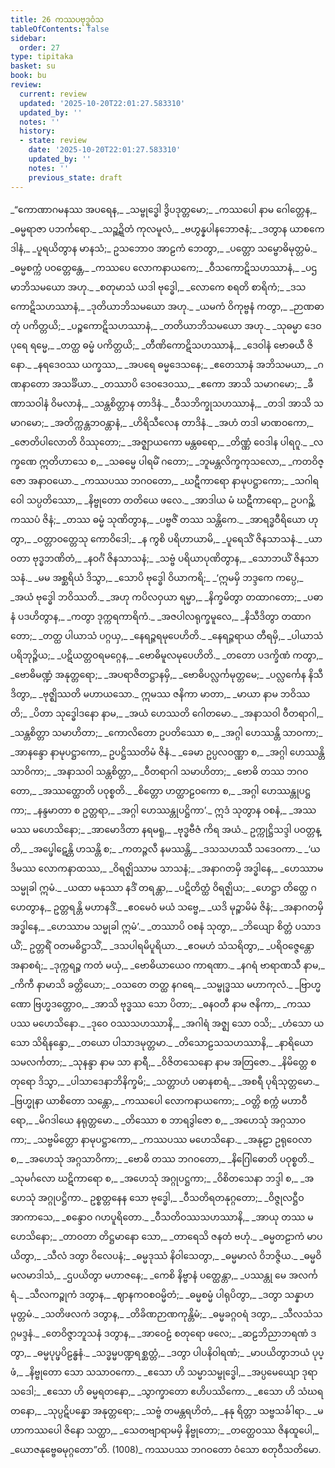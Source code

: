 ```yaml
---
title: 26 ကဿပဗုဒ္ဓဝံသ
tableOfContents: false
sidebar:
  order: 27
type: tipitaka
basket: su
book: bu
review:
  current: review
  updated: '2025-10-20T22:01:27.583310'
  updated_by: ''
  notes: ''
  history:
  - state: review
    date: '2025-10-20T22:01:27.583310'
    updated_by: ''
    notes: ''
    previous_state: draft
---
```



<DynamicBreadcrumb />


<ReviewStatus review={frontmatter.review} showDetails={true} />

<HypothesisAnnotation frontmatter={frontmatter} />

<Division number="1" book="bu" e="ch" v="21" p="375">

<Paragraph number="984" type="verses" book="bu">
_“ကောဏာဂမနဿ အပရေန,_  
_သမ္ဗုဒ္ဓေါ ဒွိပဒုတ္တမော;_  
_ကဿပေါ နာမ ဂေါတ္တေန,_  
_ဓမ္မရာဇာ ပဘင်္ကရော._  

</Paragraph>

</Division>
<Division number="2" book="bu" e="ch" v="21" p="375">

<Paragraph number="985" type="verses" book="bu">
_သဉ္ဆဍ္ဍိတံ ကုလမူလံ,_  
_ဗဟွန္နပါနဘောဇနံ;_  
_ဒတွာန ယာစကေ ဒါနံ,_  
_ပူရယိတွာန မာနသံ;_  
ဥသဘောဝ အာဠကံ ဘေတွာ,_  
_ပတ္တော သမ္ဗောဓိမုတ္တမံ._  

</Paragraph>

</Division>
<Division number="3" book="bu" e="ch" v="21" p="376">

<Paragraph number="986" type="verses" book="bu">
_ဓမ္မစက္ကံ ပဝတ္တေန္တေ,_  
_ကဿပေ လောကနာယကေ;_  
_ဝီသကောဋိသဟဿာနံ,_  
_ပဌမာဘိသမယော အဟု._  

</Paragraph>

</Division>
<Division number="4" book="bu" e="ch" v="21" p="376">

<Paragraph number="987" type="verses" book="bu">
_စတုမာသံ ယဒါ ဗုဒ္ဓေါ,_  
_လောကေ စရတိ စာရိကံ;_  
_ဒသကောဋိသဟဿာနံ,_  
_ဒုတိယာဘိသမယော အဟု._  

</Paragraph>

</Division>
<Division number="5" book="bu" e="ch" v="21" p="376">

<Paragraph number="988" type="verses" book="bu">
_ယမကံ ဝိကုဗ္ဗနံ ကတွာ,_  
_ဉာဏဓာတုံ ပကိတ္တယိ;_  
_ပဉ္စကောဋိသဟဿာနံ,_  
_တတိယာဘိသမယော အဟု._  

</Paragraph>

</Division>
<Division number="6" book="bu" e="ch" v="21" p="376">

<Paragraph number="989" type="verses" book="bu">
_သုဓမ္မာ ဒေဝပုရေ ရမ္မေ,_  
_တတ္ထ ဓမ္မံ ပကိတ္တယိ;_  
_တီဏိကောဋိသဟဿာနံ,_  
_ဒေဝါနံ ဗောဓယီ ဇိနော._  

</Paragraph>

</Division>
<Division number="7" book="bu" e="ch" v="21" p="376">

<Paragraph number="990" type="verses" book="bu">
_နရဒေဝဿ ယက္ခဿ,_  
_အပရေ ဓမ္မဒေသနေ;_  
_ဧတေသာနံ အဘိသမယာ,_  
_ဂဏနာတော အသင်္ခိယာ._  

</Paragraph>

</Division>
<Division number="8" book="bu" e="ch" v="21" p="376">

<Paragraph number="991" type="verses" book="bu">
_တဿာပိ ဒေဝဒေဝဿ,_  
_ဧကော အာသိ သမာဂမော;_  
_ခီဏာသဝါနံ ဝိမလာနံ,_  
_သန္တစိတ္တာန တာဒိနံ._  

</Paragraph>

</Division>
<Division number="9" book="bu" e="ch" v="21" p="376">

<Paragraph number="992" type="verses" book="bu">
_ဝီသဘိက္ခုသဟဿာနံ,_  
_တဒါ အာသိ သမာဂမော;_  
_အတိက္ကန္တဘဝန္တာနံ,_  
_ဟိရိသီလေန တာဒိနံ._  

</Paragraph>

</Division>
<Division number="10" book="bu" e="ch" v="21" p="376">

<Paragraph number="993" type="verses" book="bu">
_အဟံ တဒါ မာဏဝကော,_  
_ဇောတိပါလောတိ ဝိဿုတော;_  
_အဇ္ဈာယကော မန္တဓရော,_  
_တိဏ္ဏံ ဝေဒါန ပါရဂူ._  

</Paragraph>

</Division>
<Division number="11" book="bu" e="ch" v="21" p="376">

<Paragraph number="994" type="verses" book="bu">
_လက္ခဏေ ဣတိဟာသေ စ,_  
_သဓမ္မေ ပါရမိံ ဂတော;_  
_ဘူမန္တလိက္ခကုသလော,_  
_ကတဝိဇ္ဇော အနာဝယော._  

</Paragraph>

</Division>
<Division number="12" book="bu" e="ch" v="21" p="376">

<Paragraph number="995" type="verses" book="bu">
_ကဿပဿ ဘဂဝတော,_  
_ဃဋီကာရော နာမုပဋ္ဌာကော;_  
_သဂါရဝေါ သပ္ပတိဿော,_  
_နိဗ္ဗုတော တတိယေ ဖလေ._  

</Paragraph>

</Division>
<Division number="13" book="bu" e="ch" v="21" p="376">

<Paragraph number="996" type="verses" book="bu">
_အာဒါယ မံ ဃဋီကာရော,_  
ဥပဂဉ္ဆိ ကဿပံ ဇိနံ;_  
_တဿ ဓမ္မံ သုဏိတွာန,_  
_ပဗ္ဗဇိံ တဿ သန္တိကေ._  

</Paragraph>

</Division>
<Division number="14" book="bu" e="ch" v="21" p="376">

<Paragraph number="997" type="verses" book="bu">
_အာရဒ္ဓဝီရိယော ဟုတွာ,_  
_ဝတ္တာဝတ္တေသု ကောဝိဒေါ;_  
_န ကွစိ ပရိဟာယာမိ,_  
_ပူရေသိံ ဇိနသာသနံ._  

</Paragraph>

</Division>
<Division number="15" book="bu" e="ch" v="21" p="376">

<Paragraph number="998" type="verses" book="bu">
_ယာဝတာ ဗုဒ္ဓဘဏိတံ,_  
_နဝင်္ဂံ ဇိနသာသနံ;_  
_သဗ္ဗံ ပရိယာပုဏိတွာန,_  
_သောဘယိံ ဇိနသာသနံ._  

</Paragraph>

</Division>
<Division number="16" book="bu" e="ch" v="21" p="376">

<Paragraph number="999" type="verses" book="bu">
_မမ အစ္ဆရိယံ ဒိသွာ,_  
_သောပိ ဗုဒ္ဓေါ ဝိယာကရိ;_  
_‘ဣမမှိ ဘဒ္ဒကေ ကပ္ပေ,_  
_အယံ ဗုဒ္ဓေါ ဘဝိဿတိ._  

</Paragraph>

</Division>
<Division number="17" book="bu" e="ch" v="21" p="377">

<Paragraph number="1000" type="verses" book="bu">
_အဟု ကပိလဝှယာ ရမ္မာ,_  
_နိက္ခမိတွာ တထာဂတော;_  
_ပဓာနံ ပဒဟိတွာန,_  
_ကတွာ ဒုက္ကရကာရိကံ._  

</Paragraph>

</Division>
<Division number="18" book="bu" e="ch" v="21" p="377">

<Paragraph number="1001" type="verses" book="bu">
_အဇပါလရုက္ခမူလေ,_  
_နိသီဒိတွာ တထာဂတော;_  
_တတ္ထ ပါယာသံ ပဂ္ဂယှ,_  
_နေရဉ္ဇရမုပေဟိတိ._  

</Paragraph>

</Division>
<Division number="19" book="bu" e="ch" v="21" p="377">

<Paragraph number="1002" type="verses" book="bu">
_နေရဉ္ဇရာယ တီရမှိ,_  
_ပါယာသံ ပရိဘုဉ္ဇိယ;_  
_ပဋိယတ္တဝရမဂ္ဂေန,_  
_ဗောဓိမူလမုပေဟိတိ._  

</Paragraph>

</Division>
<Division number="20" book="bu" e="ch" v="21" p="377">

<Paragraph number="1003" type="verses" book="bu">
_တတော ပဒက္ခိဏံ ကတွာ,_  
_ဗောဓိမဏ္ဍံ အနုတ္တရော;_  
_အပရာဇိတဋ္ဌာနမှိ,_  
_ဗောဓိပလ္လင်္ကမုတ္တမေ;_  
_ပလ္လင်္ကေန နိသီဒိတွာ,_  
_ဗုဇ္ဈိဿတိ မဟာယသော._  

</Paragraph>

</Division>
<Division number="21" book="bu" e="ch" v="21" p="377">

<Paragraph number="1004" type="verses" book="bu">
ဣမဿ ဇနိကာ မာတာ,_  
_မာယာ နာမ ဘဝိဿတိ;_  
_ပိတာ သုဒ္ဓေါဒနော နာမ,_  
_အယံ ဟေဿတိ ဂေါတမော._  

</Paragraph>

</Division>
<Division number="22" book="bu" e="ch" v="21" p="377">

<Paragraph number="1005" type="verses" book="bu">
_အနာသဝါ ဝီတရာဂါ,_  
_သန္တစိတ္တာ သမာဟိတာ;_  
_ကောလိတော ဥပတိဿော စ,_  
_အဂ္ဂါ ဟေဿန္တိ သာဝကာ;_  
_အာနန္ဒော နာမုပဋ္ဌာကော,_  
ဥပဋ္ဌိဿတိမံ ဇိနံ._  

</Paragraph>

</Division>
<Division number="23" book="bu" e="ch" v="21" p="377">

<Paragraph number="1006" type="verses" book="bu">
_ခေမာ ဥပ္ပလဝဏ္ဏာ စ,_  
_အဂ္ဂါ ဟေဿန္တိ သာဝိကာ;_  
_အနာသဝါ သန္တစိတ္တာ,_  
_ဝီတရာဂါ သမာဟိတာ;_  
_ဗောဓိ တဿ ဘဂဝတော,_  
_အဿတ္ထောတိ ပဝုစ္စတိ._  

</Paragraph>

</Division>
<Division number="24" book="bu" e="ch" v="21" p="377">

<Paragraph number="1007" type="verses" book="bu">
_စိတ္တော ဟတ္ထာဠဝကော စ,_  
_အဂ္ဂါ ဟေဿန္တုပဋ္ဌကာ;_  
_နန္ဒမာတာ စ ဥတ္တရာ,_  
_အဂ္ဂါ ဟေဿန္တုပဋ္ဌိကာ’._  

</Paragraph>

</Division>
<Division number="25" book="bu" e="ch" v="21" p="377">

<Paragraph number="1008" type="verses" book="bu">
ဣဒံ သုတွာန ဝစနံ,_  
_အဿမဿ မဟေသိနော;_  
_အာမောဒိတာ နရမရူ,_  
_ဗုဒ္ဓဗီဇံ ကိရ အယံ._  

</Paragraph>

</Division>
<Division number="26" book="bu" e="ch" v="21" p="377">

<Paragraph number="1009" type="verses" book="bu">
ဥက္ကုဋ္ဌိသဒ္ဒါ ပဝတ္တန္တိ,_  
_အပ္ဖေါဋေန္တိ ဟသန္တိ စ;_  
_ကတဉ္ဇလီ နမဿန္တိ,_  
_ဒသသဟဿီ သဒေဝကာ._  

</Paragraph>

</Division>
<Division number="27" book="bu" e="ch" v="21" p="377">

<Paragraph number="1010" type="verses" book="bu">
_‘ယဒိမဿ လောကနာထဿ,_  
_ဝိရဇ္ဈိဿာမ သာသနံ;_  
_အနာဂတမှိ အဒ္ဓါနေ,_  
_ဟေဿာမ သမ္မုခါ ဣမံ._  

</Paragraph>

</Division>
<Division number="28" book="bu" e="ch" v="21" p="377">

<Paragraph number="1011" type="verses" book="bu">
_ယထာ မနုဿာ နဒိံ တရန္တာ,_  
_ပဋိတိတ္ထံ ဝိရဇ္ဈိယ;_  
_ဟေဋ္ဌာ တိတ္ထေ ဂဟေတွာန,_  
ဥတ္တရန္တိ မဟာနဒိံ._  

</Paragraph>

</Division>
<Division number="29" book="bu" e="ch" v="21" p="378">

<Paragraph number="1012" type="verses" book="bu">
_ဧဝမေဝံ မယံ သဗ္ဗေ,_  
_ယဒိ မုဉ္စာမိမံ ဇိနံ;_  
_အနာဂတမှိ အဒ္ဓါနေ,_  
_ဟေဿာမ သမ္မုခါ ဣမံ’._  

</Paragraph>

</Division>
<Division number="30" book="bu" e="ch" v="21" p="378">

<Paragraph number="1013" type="verses" book="bu">
_တဿာပိ ဝစနံ သုတွာ,_  
_ဘိယျော စိတ္တံ ပသာဒယိံ;_  
ဥတ္တရိံ ဝတမဓိဋ္ဌာသိံ,_  
_ဒသပါရမိပူရိယာ._  

</Paragraph>

</Division>
<Division number="31" book="bu" e="ch" v="21" p="378">

<Paragraph number="1014" type="verses" book="bu">
_ဧဝမဟံ သံသရိတွာ,_  
_ပရိဝဇ္ဇေန္တော အနာစရံ;_  
_ဒုက္ကရဉ္စ ကတံ မယှံ,_  
_ဗောဓိယာယေဝ ကာရဏာ._  

</Paragraph>

</Division>
<Division number="32" book="bu" e="ch" v="21" p="378">

<Paragraph number="1015" type="verses" book="bu">
_နဂရံ ဗာရာဏသီ နာမ,_  
_ကိကီ နာမာသိ ခတ္တိယော;_  
_ဝသတေ တတ္ထ နဂရေ,_  
_သမ္ဗုဒ္ဓဿ မဟာကုလံ._  

</Paragraph>

</Division>
<Division number="33" book="bu" e="ch" v="21" p="378">

<Paragraph number="1016" type="verses" book="bu">
_ဗြာဟ္မဏော ဗြဟ္မဒတ္တောဝ,_  
_အာသိ ဗုဒ္ဓဿ သော ပိတာ;_  
_ဓနဝတီ နာမ ဇနိကာ,_  
_ကဿပဿ မဟေသိနော._  

</Paragraph>

</Division>
<Division number="34" book="bu" e="ch" v="21" p="378">

<Paragraph number="1017" type="verses" book="bu">
_ဒုဝေ ဝဿသဟဿာနိ,_  
_အဂါရံ အဇ္ဈ သော ဝသိ;_  
_ဟံသော ယသော သိရိနန္ဒော,_  
_တယော ပါသာဒမုတ္တမာ._  

</Paragraph>

</Division>
<Division number="35" book="bu" e="ch" v="21" p="378">

<Paragraph number="1018" type="verses" book="bu">
_တိသောဠသသဟဿာနိ,_  
_နာရိယော သမလင်္ကတာ;_  
_သုနန္ဒာ နာမ သာ နာရီ,_  
_ဝိဇိတသေနော နာမ အတြဇော._  

</Paragraph>

</Division>
<Division number="36" book="bu" e="ch" v="21" p="378">

<Paragraph number="1019" type="verses" book="bu">
_နိမိတ္တေ စတုရော ဒိသွာ,_  
_ပါသာဒေနာဘိနိက္ခမိ;_  
_သတ္တာဟံ ပဓာနစာရံ,_  
_အစရီ ပုရိသုတ္တမော._  

</Paragraph>

</Division>
<Division number="37" book="bu" e="ch" v="21" p="378">

<Paragraph number="1020" type="verses" book="bu">
_ဗြဟ္မုနာ ယာစိတော သန္တော,_  
_ကဿပေါ လောကနာယကော;_  
_ဝတ္တိ စက္ကံ မဟာဝီရော,_  
_မိဂဒါယေ နရုတ္တမော._  

</Paragraph>

</Division>
<Division number="38" book="bu" e="ch" v="21" p="378">

<Paragraph number="1021" type="verses" book="bu">
_တိဿော စ ဘာရဒွါဇော စ,_  
_အဟေသုံ အဂ္ဂသာဝကာ;_  
_သဗ္ဗမိတ္တော နာမုပဋ္ဌာကော,_  
_ကဿပဿ မဟေသိနော._  

</Paragraph>

</Division>
<Division number="39" book="bu" e="ch" v="21" p="378">

<Paragraph number="1022" type="verses" book="bu">
_အနုဠာ ဥရုဝေလာ စ,_  
_အဟေသုံ အဂ္ဂသာဝိကာ;_  
_ဗောဓိ တဿ ဘဂဝတော,_  
_နိဂြေါဓောတိ ပဝုစ္စတိ._  

</Paragraph>

</Division>
<Division number="40" book="bu" e="ch" v="21" p="378">

<Paragraph number="1023" type="verses" book="bu">
_သုမင်္ဂလော ဃဋိကာရော စ,_  
_အဟေသုံ အဂ္ဂုပဋ္ဌကာ;_  
_ဝိစိတသေနာ ဘဒ္ဒါ စ,_  
_အဟေသုံ အဂ္ဂုပဋ္ဌိကာ._  

</Paragraph>

</Division>
<Division number="41" book="bu" e="ch" v="21" p="378">

<Paragraph number="1024" type="verses" book="bu">
ဥစ္စတ္တနေန သော ဗုဒ္ဓေါ,_  
_ဝီသတိရတနုဂ္ဂတော;_  
_ဝိဇ္ဇုလဋ္ဌီဝ အာကာသေ,_  
_စန္ဒောဝ ဂဟပူရိတော._  

</Paragraph>

</Division>
<Division number="42" book="bu" e="ch" v="21" p="379">

<Paragraph number="1025" type="verses" book="bu">
_ဝီသတိဝဿသဟဿာနိ,_  
_အာယု တဿ မဟေသိနော;_  
_တာဝတာ တိဋ္ဌမာနော သော,_  
_တာရေသိ ဇနတံ ဗဟုံ._  

</Paragraph>

</Division>
<Division number="43" book="bu" e="ch" v="21" p="379">

<Paragraph number="1026" type="verses" book="bu">
_ဓမ္မတဠာကံ မာပယိတွာ,_  
_သီလံ ဒတွာ ဝိလေပနံ;_  
_ဓမ္မဒုဿံ နိဝါသေတွာ,_  
_ဓမ္မမာလံ ဝိဘဇ္ဇိယ._  

</Paragraph>

</Division>
<Division number="44" book="bu" e="ch" v="21" p="379">

<Paragraph number="1027" type="verses" book="bu">
_ဓမ္မဝိမလမာဒါသံ,_  
_ဌပယိတွာ မဟာဇနေ;_  
_ကေစိ နိဗ္ဗာနံ ပတ္ထေန္တာ,_  
_ပဿန္တု မေ အလင်္ကရံ._  

</Paragraph>

</Division>
<Division number="45" book="bu" e="ch" v="21" p="379">

<Paragraph number="1028" type="verses" book="bu">
_သီလကဉ္စုကံ ဒတွာန,_  
_ဈာနကဝစဝမ္မိတံ;_  
_ဓမ္မစမ္မံ ပါရုပိတွာ,_  
_ဒတွာ သန္နာဟမုတ္တမံ._  

</Paragraph>

</Division>
<Division number="46" book="bu" e="ch" v="21" p="379">

<Paragraph number="1029" type="verses" book="bu">
_သတိဖလကံ ဒတွာန,_  
_တိခိဏဉာဏကုန္တိမံ;_  
_ဓမ္မခဂ္ဂဝရံ ဒတွာ,_  
_သီလသံသဂ္ဂမဒ္ဒနံ._  

</Paragraph>

</Division>
<Division number="47" book="bu" e="ch" v="21" p="379">

<Paragraph number="1030" type="verses" book="bu">
_တေဝိဇ္ဇာဘူသနံ ဒတွာန,_  
_အာဝေဠံ စတုရော ဖလေ;_  
_ဆဠဘိညာဘရဏံ ဒတွာ,_  
_ဓမ္မပုပ္ဖပိဠန္ဓနံ._  

</Paragraph>

</Division>
<Division number="48" book="bu" e="ch" v="21" p="379">

<Paragraph number="1031" type="verses" book="bu">
_သဒ္ဓမ္မပဏ္ဍရစ္ဆတ္တံ,_  
_ဒတွာ ပါပနိဝါရဏံ;_  
_မာပယိတွာဘယံ ပုပ္ဖံ,_  
_နိဗ္ဗုတော သော သသာဝကော._  

</Paragraph>

</Division>
<Division number="49" book="bu" e="ch" v="21" p="379">

<Paragraph number="1032" type="verses" book="bu">
_ဧသော ဟိ သမ္မာသမ္ဗုဒ္ဓေါ,_  
_အပ္ပမေယျော ဒုရာသဒေါ;_  
_ဧသော ဟိ ဓမ္မရတနော,_  
_သွာက္ခာတော ဧဟိပဿိကော._  

</Paragraph>

</Division>
<Division number="50" book="bu" e="ch" v="21" p="379">

<Paragraph number="1033" type="verses" book="bu">
_ဧသော ဟိ သံဃရတနော,_  
_သုပ္ပဋိပန္နော အနုတ္တရော;_  
_သဗ္ဗံ တမန္တရဟိတံ,_  
_နနု ရိတ္တာ သဗ္ဗသင်္ခါရာ._  

</Paragraph>

</Division>
<Division number="51" book="bu" e="ch" v="21" p="379">

<Paragraph number="1034" type="verses" book="bu">
_မဟာကဿပေါ ဇိနော သတ္ထာ,_  
_သေတဗျာရာမမှိ နိဗ္ဗုတော;_  
_တတ္ထေဝဿ ဇိနထူပေါ,_  
_ယောဇနုဗ္ဗေဓမုဂ္ဂတော”တိ. (1008)_  


</Paragraph>
</Division>

<Paragraph number="1035" type="center" book="bu">
ကဿပဿ ဘဂဝတော ဝံသော စတုဝီသတိမော.
</Paragraph>